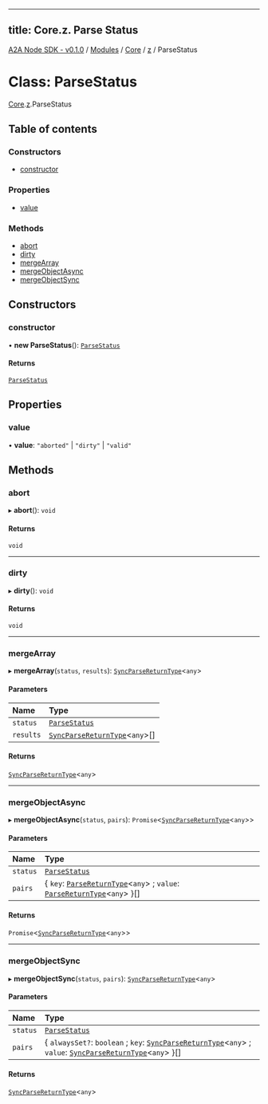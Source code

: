 
---
title: Core.z. Parse Status
---

[A2A Node SDK - v0.1.0](/api-reference/README) / [Modules](/api-reference/modules) / [Core](/api-reference/modules/Core) / [z](/api-reference/modules/Core.z) / ParseStatus

# Class: ParseStatus

[Core](/api-reference/modules/Core).[z](/api-reference/modules/Core.z).ParseStatus

## Table of contents

### Constructors

- [constructor](Core.z.ParseStatus.md#constructor)

### Properties

- [value](Core.z.ParseStatus.md#value)

### Methods

- [abort](Core.z.ParseStatus.md#abort)
- [dirty](Core.z.ParseStatus.md#dirty)
- [mergeArray](Core.z.ParseStatus.md#mergearray)
- [mergeObjectAsync](Core.z.ParseStatus.md#mergeobjectasync)
- [mergeObjectSync](Core.z.ParseStatus.md#mergeobjectsync)

## Constructors

### constructor

• **new ParseStatus**(): [`ParseStatus`](Core.z.ParseStatus)

#### Returns

[`ParseStatus`](Core.z.ParseStatus)

## Properties

### value

• **value**: ``"aborted"`` \| ``"dirty"`` \| ``"valid"``

## Methods

### abort

▸ **abort**(): `void`

#### Returns

`void`

___

### dirty

▸ **dirty**(): `void`

#### Returns

`void`

___

### mergeArray

▸ **mergeArray**(`status`, `results`): [`SyncParseReturnType`](../modules/Core.z.md#syncparsereturntype)\<`any`\>

#### Parameters

| Name | Type |
| :------ | :------ |
| `status` | [`ParseStatus`](Core.z.ParseStatus) |
| `results` | [`SyncParseReturnType`](../modules/Core.z.md#syncparsereturntype)\<`any`\>[] |

#### Returns

[`SyncParseReturnType`](../modules/Core.z.md#syncparsereturntype)\<`any`\>

___

### mergeObjectAsync

▸ **mergeObjectAsync**(`status`, `pairs`): `Promise`\<[`SyncParseReturnType`](../modules/Core.z.md#syncparsereturntype)\<`any`\>\>

#### Parameters

| Name | Type |
| :------ | :------ |
| `status` | [`ParseStatus`](Core.z.ParseStatus) |
| `pairs` | \{ `key`: [`ParseReturnType`](../modules/Core.z.md#parsereturntype)\<`any`\> ; `value`: [`ParseReturnType`](../modules/Core.z.md#parsereturntype)\<`any`\>  }[] |

#### Returns

`Promise`\<[`SyncParseReturnType`](../modules/Core.z.md#syncparsereturntype)\<`any`\>\>

___

### mergeObjectSync

▸ **mergeObjectSync**(`status`, `pairs`): [`SyncParseReturnType`](../modules/Core.z.md#syncparsereturntype)\<`any`\>

#### Parameters

| Name | Type |
| :------ | :------ |
| `status` | [`ParseStatus`](Core.z.ParseStatus) |
| `pairs` | \{ `alwaysSet?`: `boolean` ; `key`: [`SyncParseReturnType`](../modules/Core.z.md#syncparsereturntype)\<`any`\> ; `value`: [`SyncParseReturnType`](../modules/Core.z.md#syncparsereturntype)\<`any`\>  }[] |

#### Returns

[`SyncParseReturnType`](../modules/Core.z.md#syncparsereturntype)\<`any`\>
